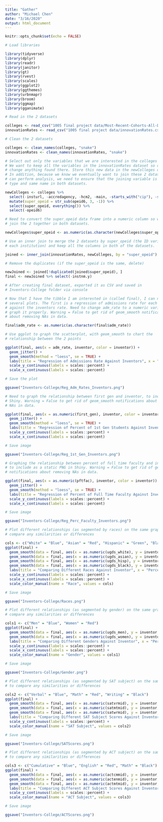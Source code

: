 ```yaml
---
title: "Gather"
author: "Michael Chen"
date: "3/16/2020"
output: html_document
---
```


```r
knitr::opts_chunk$set(echo = FALSE)

# Load libraries

library(tidyverse)
library(dplyr)
library(readr)
library(janitor)
library(gt)
library(rvest)
library(scales)
library(ggplot2)
library(ggthemes)
library(urbnmapr)
library(broom)
library(ggmap)
library(gganimate)
```

```r

# Read in the 2 datasets

colleges <- read_csv("1005 final project data/Most-Recent-Cohorts-All-Data-Elements (1).csv")
innovationRates <- read_csv("1005 final project data/innovationRates.csv")

# Clean the 2 datasets

colleges <- clean_names(colleges, "snake")
innovationRates <- clean_names(innovationRates, "snake")
```

```r

# Select out only the variables that we are interested in the colleges dataset.
# We want to keep all the variables in the innovationRates dataset so don't
# change anything found there. Store this new data in the newColleges dataset.
# In addition, because we know we eventually want to join these 2 datasets so we
# can perform analysis, we need to ensure that the joining variable is the same
# type and same name in both datasets.

newColleges <- colleges %>%
  select(-insturl, -accredagency, -hcm2, -main, -starts_with("cip"), -starts_with("c150"), -starts_with("num"), -starts_with("dep"), -starts_with("ind"), -starts_with("female"), -starts_with("male"), -starts_with("loan"), -starts_with("noloan"), -starts_with("firstgen"), -starts_with("not1stgen"), -starts_with("pell"), -starts_with("nopell"), -starts_with("low_inc"), -starts_with("mid_inc"), -starts_with("hi_inc"), -starts_with("npt4"), -contains("rpy"), -starts_with("count"), -starts_with("mn_earn"), -starts_with("d150"), -starts_with("om"), -starts_with("ret"), -starts_with("pool"), -unitid, -opeid) %>%
  mutate(super_opeid = str_sub(opeid6, 3, -1)) %>%
  select(super_opeid, everything()) %>%
  select(-opeid6)

# Need to convert the super_opeid data frame into a numeric column so we can
# join the 2 together in both datasets.

newColleges$super_opeid <- as.numeric(as.character(newColleges$super_opeid))

# Use an inner join to merge the 2 datasets by super_opeid (the ID variable for
# each institution) and keep all the columns in both of the datasets.

joined <- inner_join(innovationRates, newColleges, by = "super_opeid")

# Remove the duplicates (if the super_opeid is the same, delete)

newJoined <- joined[!duplicated(joined$super_opeid), ]
final <- newJoined %>% select(-instnm.y)

# After creating final dataset, exported it as CSV and saved in
# Inventors-College folder via console
```

```r

# Now that I have the tibble I am interested in (called final), I can now create
# several plots. The first is a regression of admissions rate for each college
# against the inventors rate. Need to change adm_rate to a numeric variable to
# graph it properly. Warning = False to get rid of geom_smooth notifications
# about removing NAs in data.

final$adm_rate <- as.numeric(as.character(final$adm_rate))

# Use ggplot to graph the scatterplot, with geom_smooth to chart the
# relationship between the 2 points

ggplot(final, aes(x = adm_rate, inventor, color = inventor)) +
  geom_jitter() +
  geom_smooth(method = "loess", se = TRUE) +
  labs(title = "Regression of Admissions Rate Against Inventors", x = "Admissions Rate", y = "Percentage of Students That Are Inventors", caption = "Data Source: Opportunity Insights and College Scorecard Project") +
  scale_y_continuous(labels = scales::percent) +
  scale_x_continuous(labels = scales::percent)

# Save the plot

ggsave("Inventors-College/Reg_Adm_Rates_Inventors.png")
```

```r

# Need to graph the relationship between first gen and inventor, to include in
# Shiny. Warning = False to get rid of geom_smooth notifications about removing
# NAs in data.

ggplot(final, aes(x = as.numeric(first_gen), inventor, color = inventor)) +
  geom_jitter() +
  geom_smooth(method = "loess", se = TRUE) +
  labs(title = "Regression of Percent of 1st Gen Students Against Inventors", x = "Share of 1st Gen", y = "Percentage of Students That Are Inventors", caption = "Data Source: Opportunity Insights and College Scorecard Project") +
  scale_y_continuous(labels = scales::percent) +
  scale_x_continuous(labels = scales::percent)

# Save image

ggsave("Inventors-College/Reg_1st_Gen_Inventors.png")
```

```r

# Graphing the relationship between percent of full time faculty and inventor,
# to include as a static PNG in Shiny. Warning = False to get rid of geom_smooth
# notifications about removing NAs in data.

ggplot(final, aes(x = as.numeric(pftfac), inventor, color = inventor)) +
  geom_jitter() +
  geom_smooth(method = "loess", se = TRUE) +
  labs(title = "Regression of Percent of Full Time Faculty Against Inventors", x = "Percent of Full Time Faculty", y = "Percentage of Students That Are Inventors", caption = "Data Source: Opportunity Insights and College Scorecard Project") +
  scale_y_continuous(labels = scales::percent) +
  scale_x_continuous(labels = scales::percent)

# Save image

ggsave("Inventors-College/Reg_Perc_Faculty_Inventors.png")
```

```r

# Plot different relationships (as segmented by races) on the same graph, to
# compare any similarities or differences

cols <- c("White" = "Blue", "Asian" = "Red", "Hispanic" = "Green", "Black" = "Black")
ggplot(final) +
  geom_smooth(data = final, aes(x = as.numeric(ugds_white), y = inventor, color = "White"), fill = "Blue") +
  geom_smooth(data = final, aes(x = as.numeric(ugds_asian), y = inventor, color = "Asian"), fill = "Red") +
  geom_smooth(data = final, aes(x = as.numeric(ugds_hisp), y = inventor, color = "Hispanic"), fill = "green") +
  geom_smooth(data = final, aes(x = as.numeric(ugds_black), y = inventor, color = "Black"), fill = "black") +
  labs(title = "Comparing Different Races Against Inventor", x = "Percent Demographic", y = "Percentage of Students That Are Inventors") +
  scale_y_continuous(labels = scales::percent) +
  scale_x_continuous(labels = scales::percent) +
  scale_color_manual(name = "Race", values = cols)

# Save image

ggsave("Inventors-College/Races.png")

# Plot different relationships (as segmented by gender) on the same graph, to
# compare any similarities or differences

cols1 <- c("Men" = "Blue", "Women" = "Red")
ggplot(final) +
  geom_smooth(data = final, aes(x = as.numeric(ugds_men), y = inventor, color = "Men"), fill = "Blue") +
  geom_smooth(data = final, aes(x = as.numeric(ugds_women), y = inventor, color = "Women"), fill = "Red") +
  labs(title = "Comparing Different Genders Against Inventor", x = "Percent Gender", y = "Percentage of Students That Are Inventors") +
  scale_y_continuous(labels = scales::percent) +
  scale_x_continuous(labels = scales::percent) +
  scale_color_manual(name = "Gender", values = cols1)

# Save image

ggsave("Inventors-College/Gender.png")

# Plot different relationships (as segmented by SAT subject) on the same graph,
# to compare any similarities or differences

cols2 <- c("Verbal" = "Blue", "Math" = "Red", "Writing" = "Black")
ggplot(final) +
  geom_smooth(data = final, aes(x = as.numeric(satvrmid), y = inventor, color = "Verbal"), fill = "Blue") +
  geom_smooth(data = final, aes(x = as.numeric(satmtmid), y = inventor, color = "Math"), fill = "Red") +
  geom_smooth(data = final, aes(x = as.numeric(satwrmid), y = inventor, color = "Writing"), fill = "Black") +
  labs(title = "Comparing Different SAT Subject Scores Against Inventor", x = "SAT Average Score", y = "Percentage of Students That Are Inventors") +
  scale_y_continuous(labels = scales::percent) +
  scale_color_manual(name = "SAT Subject", values = cols2)

# Save image

ggsave("Inventors-College/SATScores.png")

# Plot different relationships (as segmented by ACT subject) on the same graph,
# to compare any similarities or differences

cols3 <- c("Cumulative" = "Blue", "English" = "Red", "Math" = "Black")
ggplot(final) +
  geom_smooth(data = final, aes(x = as.numeric(actcmmid), y = inventor, color = "Cumulative"), fill = "Blue") +
  geom_smooth(data = final, aes(x = as.numeric(actenmid), y = inventor, color = "English"), fill = "Red") +
  geom_smooth(data = final, aes(x = as.numeric(actmtmid), y = inventor, color = "Math"), fill = "Black") +
  labs(title = "Comparing Different ACT Subject Scores Against Inventor", x = "ACT Average Score", y = "Percentage of Students That Are Inventors") +
  scale_y_continuous(labels = scales::percent) +
  scale_color_manual(name = "ACT Subject", values = cols3)

# Save image

ggsave("Inventors-College/ACTScores.png")
```
